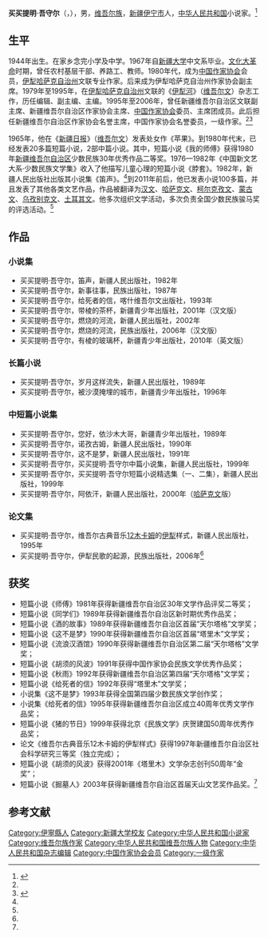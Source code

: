 '''买买提明·吾守尔'''（{{lang-ug|مەمتىمىن ھوشۇر|Memtimin Hoshur}}，{{bd|1944年|||}}），男，[[维吾尔族|维吾尔族]]，[[新疆|新疆]][[伊宁市|伊宁市]]人，[[中华人民共和国|中华人民共和国]]小说家。<ref>{{Cite book|title=中国文学大辞典 • 第四卷|author=马良春, 李福田总主编|publisher=天津人民出版社|year=1991|isbn=|location=天津|pages=2446}}</ref>

== 生平 ==
1944年出生。在家乡念完小学及中学。1967年自[[新疆大学|新疆大学]]中文系毕业。[[文化大革命|文化大革命]]时期，曾任农村基层干部、养路工、教师。1980年代，成为[[中国作家协会|中国作家协会]]会员，[[伊犁哈萨克自治州|伊犁哈萨克自治州]]文联专业作家。后来成为伊犁哈萨克自治州作家协会副主席。1979年至1995年，在[[伊犁哈萨克自治州|伊犁哈萨克自治州]]文联的《[[伊犁河|伊犁河]]》（[[维吾尔文|维吾尔文]]）杂志工作，历任编辑、副主编、主编。1995年至2006年，曾任新疆维吾尔自治区文联副主席、新疆维吾尔自治区作家协会主席、[[中国作家协会|中国作家协会]]委员、主席团成员。此后担任新疆维吾尔自治区作家协会名誉主席，中国作家协会名誉委员，一级作家。<ref name=ma/><ref name=zgzjw>{{Cite web|title=买买提明·吾守尔|url=http://www.chinawriter.com.cn/2011/2011-10-18/103485.html|accessdate=2020-04-19|work=中国作家网|archive-date=2019-07-30|archive-url=https://web.archive.org/web/20190730174413/http://www.chinawriter.com.cn/2011/2011-10-18/103485.html|dead-url=no}}</ref>

1965年，他在《[[新疆日报|新疆日报]]》（[[维吾尔文|维吾尔文]]）发表处女作《苹果》。到1980年代末，已经发表20多篇短篇小说，2部中篇小说。其中，短篇小说《我的师傅》获得1980年[[新疆维吾尔自治区|新疆维吾尔自治区]]少数民族30年优秀作品二等奖。1976—1982年《中国新文艺大系·少数民族文学集》收入了他描写儿童心理的短篇小说《脖套》。1982年，新疆人民出版社出版其小说集《笛声》。<ref name=ma/>到2011年前后，他已发表小说100多篇，并且发表了其他各类文艺作品，作品被翻译为[[汉文|汉文]]、[[哈萨克文|哈萨克文]]、[[柯尔克孜文|柯尔克孜文]]、[[蒙古文|蒙古文]]、[[乌孜别克语|乌孜别克文]]、[[土耳其文|土耳其文]]。他多次组织文学活动，多次负责全国少数民族骏马奖的评选活动。<ref name=zgzjw/>

== 作品 ==
=== 小说集 ===
*买买提明·吾守尔，笛声，新疆人民出版社，1982年
*买买提明·吾守尔，新事往事，民族出版社，1987年
*买买提明·吾守尔，给死者的信，喀什维吾尔文出版社，1993年
*买买提明·吾守尔，带棱的茶杯，新疆青少年出版社，2001年（汉文版）
*买买提明·吾守尔，燃烧的河流，新疆人民出版社，2002年
*买买提明·吾守尔，燃烧的河流，民族出版社，2006年（汉文版）
*买买提明·吾守尔，有棱的玻璃杯，新疆青少年出版社，2010年（英文版）

=== 长篇小说 ===
*买买提明·吾守尔，岁月这样流失，新疆人民出版社，1989年
*买买提明·吾守尔，被沙漠掩埋的城市，新疆青少年出版社，1996年

=== 中短篇小说集 ===
*买买提明·吾守尔，您好，依沙木大哥，新疆青少年出版社，1989年
*买买提明·吾守尔，诺孜古姆，新疆人民出版社，1990年
*买买提明·吾守尔，这不是梦，新疆人民出版社，1991年
*买买提明·吾守尔，买买提明·吾守尔中篇小说集，新疆人民出版社，1999年
*买买提明·吾守尔，买买提明·吾守尔短篇小说精选集（一、二集），新疆人民出版社，1999年
*买买提明·吾守尔，阿依汗，新疆人民出版社，2000年（[[哈萨克文|哈萨克文]]版）

===论文集===
*买买提明·吾守尔，维吾尔古典音乐[[十二木卡姆|12木卡姆]]的[[伊犁|伊犁]]样式，新疆人民出版社，1995年
*买买提明·吾守尔，伊犁民歌的起源，民族出版社，2006年<ref name=zgzjw/>

==获奖==
*短篇小说《师傅》1981年获得新疆维吾尔自治区30年文学作品评奖二等奖；
*短篇小说《同学们》1989年获得新疆维吾尔自治区新时期优秀作品奖；
*短篇小说《酒的故事》1989年获得新疆维吾尔自治区首届“天尔塔格”文学奖；
*短篇小说《这不是梦》1990年获得新疆维吾尔自治区首届“塔里木”文学奖；
*短篇小说《流浪汉酒馆》1990年获得新疆维吾尔自治区第二届“天尔塔格”文学奖；
*短篇小说《胡须的风波》1991年获得中国作家协会民族文学优秀作品奖；
*短篇小说《秋雨》1992年获得新疆维吾尔自治区第四届“天尔塔格”文学奖；
*短篇小说《给死者的信》1992年获得“塔里木”文学奖；
*小说集《这不是梦》1993年获得全国第四届少数民族文学创作奖；
*小说集《给死者的信》1995年获得新疆维吾尔自治区成立40周年优秀文学作品奖；
*短篇小说《猪的节日》1999年获得北京《民族文学》庆贺建国50周年优秀作品奖；
*论文《维吾尔古典音乐12木卡姆的伊犁样式》获得1997年新疆维吾尔自治区社会科学研究三等奖（独立完成）；
*短篇小说《胡须的风波》获得2001年《塔里木》文学杂志创刊50周年“金奖”；
*短篇小说《掘墓人》2003年获得新疆维吾尔自治区首届天山文艺奖作品奖。<ref name=zgzjw/>

== 参考文献 ==
{{Reflist|2}}

{{中国作家协会第六届全国委员会}}
{{中国作家协会第七届全国委员会}}
{{中国作家协会第八届全国委员会}}
{{中国作家协会第九届全国委员会}}

{{Authority control}}
{{DEFAULTSORT:M}}
[[Category:伊寧縣人|Category:伊寧縣人]]
[[Category:新疆大学校友|Category:新疆大学校友]]
[[Category:中华人民共和国小说家|Category:中华人民共和国小说家]]
[[Category:维吾尔族作家|Category:维吾尔族作家]]
[[Category:中华人民共和国维吾尔族人物|Category:中华人民共和国维吾尔族人物]]
[[Category:中华人民共和国杂志编辑|Category:中华人民共和国杂志编辑]]
[[Category:中国作家协会会员|Category:中国作家协会会员]]
[[Category:一级作家|Category:一级作家]]